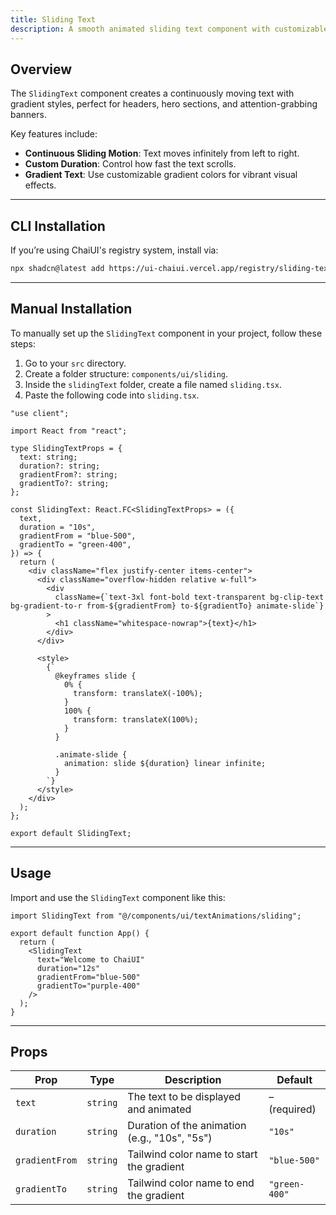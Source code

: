 ```yaml
---
title: Sliding Text
description: A smooth animated sliding text component with customizable gradient and speed for modern UIs.
---
```



## Overview

The `SlidingText` component creates a continuously moving text with gradient styles, perfect for headers, hero sections, and attention-grabbing banners.

Key features include:

- **Continuous Sliding Motion**: Text moves infinitely from left to right.
- **Custom Duration**: Control how fast the text scrolls.
- **Gradient Text**: Use customizable gradient colors for vibrant visual effects.

<ComponentPreview code={slidingTextCode}>
  <SlidingText text="Welcome to ChaiUI" />
</ComponentPreview>

---

## CLI Installation

If you’re using ChaiUI's registry system, install via:

```bash
npx shadcn@latest add https://ui-chaiui.vercel.app/registry/sliding-text.json
```

---
## Manual Installation

To manually set up the `SlidingText` component in your project, follow these steps:

1. Go to your `src` directory.
2. Create a folder structure: `components/ui/sliding`.
3. Inside the `slidingText` folder, create a file named `sliding.tsx`.
4. Paste the following code into `sliding.tsx`.

```tsx
"use client";

import React from "react";

type SlidingTextProps = {
  text: string;
  duration?: string; 
  gradientFrom?: string; 
  gradientTo?: string;   
};

const SlidingText: React.FC<SlidingTextProps> = ({
  text,
  duration = "10s",
  gradientFrom = "blue-500",
  gradientTo = "green-400",
}) => {
  return (
    <div className="flex justify-center items-center">
      <div className="overflow-hidden relative w-full">
        <div
          className={`text-3xl font-bold text-transparent bg-clip-text bg-gradient-to-r from-${gradientFrom} to-${gradientTo} animate-slide`}
        >
          <h1 className="whitespace-nowrap">{text}</h1>
        </div>
      </div>

      <style>
        {`
          @keyframes slide {
            0% {
              transform: translateX(-100%);
            }
            100% {
              transform: translateX(100%);
            }
          }

          .animate-slide {
            animation: slide ${duration} linear infinite;
          }
        `}
      </style>
    </div>
  );
};

export default SlidingText;

```

---

## Usage

Import and use the `SlidingText` component like this:

```tsx
import SlidingText from "@/components/ui/textAnimations/sliding";

export default function App() {
  return (
    <SlidingText
      text="Welcome to ChaiUI"
      duration="12s"
      gradientFrom="blue-500"
      gradientTo="purple-400"
    />
  );
}
```

---

## Props

| **Prop**        | **Type**   | **Description**                                          | **Default**     |
|------------------|------------|----------------------------------------------------------|------------------|
| `text`           | `string`   | The text to be displayed and animated                   | – (required)     |
| `duration`       | `string`   | Duration of the animation (e.g., "10s", "5s")           | `"10s"`          |
| `gradientFrom`   | `string`   | Tailwind color name to start the gradient               | `"blue-500"`     |
| `gradientTo`     | `string`   | Tailwind color name to end the gradient                 | `"green-400"`    |